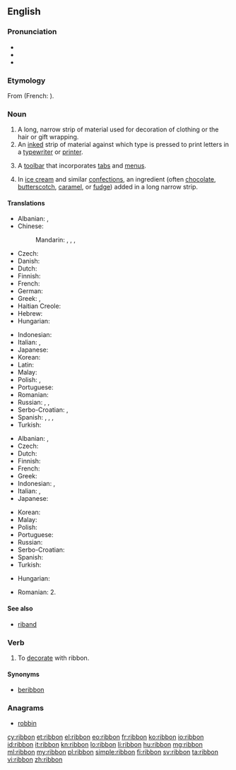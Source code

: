 ==English==
{{wikipedia}}

===Pronunciation===
* {{audio|en-us-ribbon.ogg|Audio (US)}}
* {{IPA|/ˈɹɪbən/}}
* {{rhymes|ɪbən}}

===Etymology===
From {{etyl|fro}} {{term|riban|lang=fro}} (French: {{term|ruban|lang=fr}}).

===Noun===
{{en-noun}}

# A long, narrow strip of material used for decoration of clothing or the hair or gift wrapping.
# An [[inked]] strip of material against which type is pressed to print letters in a [[typewriter]] or [[printer]].
# {{computing|graphical user interface}} A [[toolbar]] that incorporates [[tab]]s and [[menu]]s.
# {{cooking}} In [[ice cream]] and similar [[confections]], an ingredient (often [[chocolate]], [[butterscotch]], [[caramel]], or [[fudge]]) added in a long narrow strip.

====Translations====
{{trans-top|long, narrow strip of material}}
* Albanian: {{t-|sq|rrip}}, {{t-|sq|fjongo}}
* Chinese:
*: Mandarin: {{t|cmn|絲帶|sc=Hani}}, {{t|cmn|丝带|tr=sīdài|sc=Hani}}, {{t|cmn|緞帶|sc=Hani}}, {{t|cmn|缎带|tr=duàndài|sc=Hani}}
* Czech: {{t-|cs|stuha|f}}
* Danish: {{t+|da|bånd|n}}
* Dutch: {{t+|nl|lint|n}}
* Finnish: {{t+|fi|nauha}}
* French: {{t+|fr|ruban|m}}
* German: {{t+|de|Band|n}}
* Greek: {{t-|el|κορδέλλα|f|tr=kordélla}}, {{t+|el|ταινία|f|tr=tainía}}
* Haitian Creole: {{tø|ht|tep}}
* Hebrew: {{t+|he|סרט|m|tr=séret}}
* Hungarian: {{t+|hu|szalag}}
{{trans-mid}}
* Indonesian: {{t+|id|pita}}
* Italian: {{t+|it|nastro|m}}, {{t+|it|fettuccia|f}}
* Japanese: {{t-|ja|リボン|tr=ribon}}
* Korean: {{t+|ko|리본|tr=ribon|sc=Hang}}
* Latin: {{t-|la|clipeum|f}}
* Malay: {{t-|ms|pita}}
* Polish: {{t-|pl|wstążka|f}}, {{t|pl|taśma}}
* Portuguese: {{t+|pt|fita|f}}
* Romanian: {{t-|ro|fundă|f}}
* Russian: {{t+|ru|лента|f|tr=lénta}}, {{t+|ru|бант|m|tr=bant|sc=Cyrl}}, {{t|ru|тесьма|f|tr=tesʹmá|sc=Cyrl}}
* Serbo-Croatian: {{t-|sh|vrpca|f}}, {{t-|sh|traka|f}}
* Spanish: {{t+|es|cinta|f}}, {{t+|es|moño|m}}, {{t+|es|lazo|m}}, {{t+|es|galón|m}}
* Turkish: {{t+|tr|kurdele}}
{{trans-bottom}}

{{trans-top|inked ribbon}}
* Albanian: {{t-|sq|fjongo}}, {{t-|sq|rrip}}
* Czech: {{t-|cs|páska|f}}
* Dutch: {{t+|nl|lint|n}}
* Finnish: {{t-|fi|värinauha}}
* French: {{t+|fr|ruban|m}}
* Greek: {{t+|el|ταινία|f|tr=tainía}}
* Indonesian: {{t+|id|pita}}, {{t+|id|ban}}
* Italian: {{t+|it|nastro|m}}, {{t+|it|fettuccia|f}}
* Japanese: {{t-|ja|リボン|tr=ribon}}
{{trans-mid}}
* Korean: {{t+|ko|리본|tr=ribon|sc=Hang}}
* Malay: {{t-|ms|pita}}
* Polish: {{t-|pl|wstążka|f}}
* Portuguese: {{t+|pt|fita|f}}
* Russian: {{t+|ru|лента|f|tr=lénta}}
* Serbo-Croatian: {{t-|sh|pantljika|f}}
* Spanish: {{t+|es|cinta|f}}
* Turkish: {{t+|tr|şerit}}
{{trans-bottom}}

{{trans-top|toolbar}}
* Hungarian: {{t+|hu|menüszalag}}
{{trans-mid}}
{{trans-bottom}}

{{checktrans-top}}
{{trans-mid}}
* Romanian: 2. {{t-|ro|ribon|n}}<!-- qv: http://dexonline.ro/definitie/ribon -->
{{trans-bottom}}

====See also====
* [[riband]]

===Verb===
{{en-verb}}

# To [[decorate]] with ribbon.

====Synonyms====
* [[beribbon]]

===Anagrams===
* [[robbin#English|robbin]]

[[cy:ribbon]]
[[et:ribbon]]
[[el:ribbon]]
[[eo:ribbon]]
[[fr:ribbon]]
[[ko:ribbon]]
[[io:ribbon]]
[[id:ribbon]]
[[it:ribbon]]
[[kn:ribbon]]
[[lo:ribbon]]
[[li:ribbon]]
[[hu:ribbon]]
[[mg:ribbon]]
[[ml:ribbon]]
[[my:ribbon]]
[[pl:ribbon]]
[[simple:ribbon]]
[[fi:ribbon]]
[[sv:ribbon]]
[[ta:ribbon]]
[[vi:ribbon]]
[[zh:ribbon]]